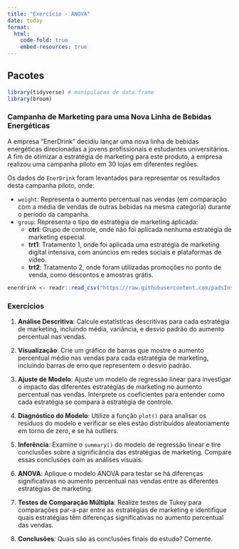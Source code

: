 ```yaml
---
title: "Exercício - ANOVA"
date: today
format:
  html:
    code-fold: true
    embed-resources: true
---
```


## Pacotes

```r
library(tidyverse) # manipulacao de data.frame
library(broom)
```

### Campanha de Marketing para uma Nova Linha de Bebidas Energéticas

A empresa "EnerDrink" decidiu lançar uma nova linha de bebidas energéticas direcionadas a jovens profissionais e estudantes universitários. A fim de otimizar a estratégia de marketing para este produto, a empresa realizou uma campanha piloto em 30 lojas em diferentes regiões.

Os dados do `EnerDrink` foram levantados para representar os resultados desta campanha piloto, onde:

- `weight`: Representa o aumento percentual nas vendas (em comparação com a média de vendas de outras bebidas na mesma categoria) durante o período da campanha.
- `group`: Representa o tipo de estratégia de marketing aplicada:
  - **ctrl**: Grupo de controle, onde não foi aplicada nenhuma estratégia de marketing especial.
  - **trt1**: Tratamento 1, onde foi aplicada uma estratégia de marketing digital intensiva, com anúncios em redes sociais e plataformas de vídeo.
  - **trt2**: Tratamento 2, onde foram utilizadas promoções no ponto de venda, como descontos e amostras grátis.

```r
enerdrink <- readr::read_csv("https://raw.githubusercontent.com/padsInsper/202310-ma/main/lab02/enerdrink.csv")
```

### Exercícios

1. **Análise Descritiva**: Calcule estatísticas descritivas para cada estratégia de marketing, incluindo média, variância, e desvio padrão do aumento percentual nas vendas.

2. **Visualização**: Crie um gráfico de barras que mostre o aumento percentual médio nas vendas para cada estratégia de marketing, incluindo barras de erro que representem o desvio padrão.

3. **Ajuste de Modelo**: Ajuste um modelo de regressão linear para investigar o impacto das diferentes estratégias de marketing no aumento percentual nas vendas. Interprete os coeficientes para entender como cada estratégia se compara à estratégia de controle.

4. **Diagnóstico do Modelo**: Utilize a função `plot()` para analisar os resíduos do modelo e verificar se eles estão distribuídos aleatoriamente em torno de zero, e se há outliers.

5. **Inferência**: Examine o `summary()` do modelo de regressão linear e tire conclusões sobre a significância das estratégias de marketing. Compare essas conclusões com as análises visuais.

6. **ANOVA**: Aplique o modelo ANOVA para testar se há diferenças significativas no aumento percentual nas vendas entre as diferentes estratégias de marketing.

7. **Testes de Comparação Múltipla**: Realize testes de Tukey para comparações par-a-par entre as estratégias de marketing e identifique quais estratégias têm diferenças significativas no aumento percentual das vendas.

8. **Conclusões**: Quais são as conclusões finais do estudo? Comente.